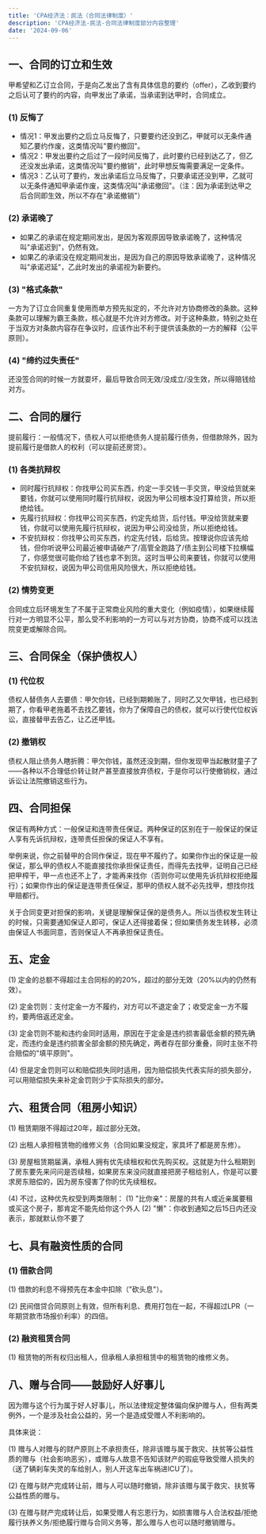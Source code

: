 ```yaml
---
title: 'CPA经济法：民法（合同法律制度）'
description: 'CPA经济法-民法-合同法律制度部分内容整理'
date: '2024-09-06'
---
```


## 一、合同的订立和生效

甲希望和乙订立合同，于是向乙发出了含有具体信息的要约（offer），乙收到要约之后认可了要约的内容，向甲发出了承诺，当承诺到达甲时，合同成立。

### (1) 反悔了

- 情况1：甲发出要约之后立马反悔了，只要要约还没到乙，甲就可以无条件通知乙要约作废，这类情况叫"要约撤回"。
- 情况2：甲发出要约之后过了一段时间反悔了，此时要约已经到达乙了，但乙还没发出承诺，这类情况叫"要约撤销"，此时甲想反悔需要满足一定条件。
- 情况3：乙认可了要约，发出承诺后立马反悔了，只要承诺还没到甲，乙就可以无条件通知甲承诺作废，这类情况叫"承诺撤回"。（注：因为承诺到达甲之后合同即生效，所以不存在"承诺撤销"）

### (2) 承诺晚了

- 如果乙的承诺在规定期间发出，是因为客观原因导致承诺晚了，这种情况叫"承诺迟到"，仍然有效。
- 如果乙的承诺没在规定期间发出，是因为自己的原因导致承诺晚了，这种情况叫"承诺迟延"，乙此时发出的承诺视为新要约。

### (3) "格式条款"

一方为了订立合同重复使用而单方预先拟定的，不允许对方协商修改的条款。这种条款可以理解为霸王条款，核心就是不允许对方修改。对于这种条款，特别之处在于当双方对条款内容存在争议时，应该作出不利于提供该条款的一方的解释（公平原则）。

### (4) "缔约过失责任"

还没签合同的时候一方就耍坏，最后导致合同无效/没成立/没生效，所以得赔钱给对方。

## 二、合同的履行

提前履行：一般情况下，债权人可以拒绝债务人提前履行债务，但借款除外，因为提前履行是借款人的权利（可以提前还房贷）。

### (1) 各类抗辩权

- 同时履行抗辩权：你找甲公司买东西，约定一手交钱一手交货，甲没给货就来要钱，你就可以使用同时履行抗辩权，说因为甲公司根本没打算给货，所以拒绝给钱。
- 先履行抗辩权：你找甲公司买东西，约定先给货，后付钱。甲没给货就来要钱，你就可以使用先履行抗辩权，说因为甲公司没给货，所以拒绝给钱。
- 不安抗辩权：你找甲公司买东西，约定先付钱，后给货。按理说你应该先给钱，但你听说甲公司最近被申请破产了/高管全跑路了/债主到公司楼下拉横幅了，你感觉很可能你给了钱也拿不到货。这时当甲公司来要钱，你就可以使用不安抗辩权，说因为甲公司信用风险很大，所以拒绝给钱。

### (2) 情势变更

合同成立后环境发生了不属于正常商业风险的重大变化（例如疫情），如果继续履行对一方明显不公平，那么受不利影响的一方可以与对方协商，协商不成可以找法院变更或解除合同。

## 三、合同保全（保护债权人）

### (1) 代位权

债权人替债务人去要债：甲欠你钱，已经到期赖账了，同时乙又欠甲钱，也已经到期了，你看甲老拖着不去找乙要钱，你为了保障自己的债权，就可以行使代位权诉讼，直接替甲去告乙，让乙还甲钱。

### (2) 撤销权

债权人阻止债务人瞎折腾：甲欠你钱，虽然还没到期，但你发现甲当起散财童子了——各种以不合理低价转让财产甚至直接放弃债权，于是你可以行使撤销权，通过诉讼让法院撤销这些行为。

## 四、合同担保

保证有两种方式：一般保证和连带责任保证。两种保证的区别在于一般保证的保证人享有先诉抗辩权，连带责任担保的保证人不享有。

举例来说，你之前替甲的合同作保证，现在甲不履约了。如果你作出的保证是一般保证，那么甲的债权人不能直接找你承担保证责任，而得先去找甲，证明自己已经把甲榨干，甲一点也还不上了，才能再来找你（否则你可以使用先诉抗辩权拒绝履行）；如果你作出的保证是连带责任保证，那甲的债权人就不必先找甲，想找你找甲赔都行。

关于合同变更对担保的影响，关键是理解保证保的是债务人。所以当债权发生转让的时候，只需要通知保证人即可，保证人还得接着保；但如果债务发生转移，必须由保证人书面同意，否则保证人不再承担保证责任。

## 五、定金

(1) 定金的总额不得超过主合同标的的20%，超过的部分无效（20%以内的仍然有效）。

(2) 定金罚则：支付定金一方不履约，对方可以不退定金了；收受定金一方不履约，要两倍返还定金。

(3) 定金罚则不能和违约金同时适用，原因在于定金是违约损害最低金额的预先确定，而违约金是违约损害全部金额的预先确定，两者存在部分重叠，同时主张不符合赔偿的"填平原则"。

(4) 但是定金罚则可以和赔偿损失同时适用，因为赔偿损失代表实际的损失部分，可以用赔偿损失来补定金罚则少于实际损失的部分。

## 六、租赁合同（租房小知识）

(1) 租赁期限不得超过20年，超过部分无效。

(2) 出租人承担租赁物的维修义务（合同如果没规定，家具坏了都是房东修）。

(3) 房屋租赁期届满，承租人拥有优先续租权和优先购买权。这就是为什么租期到了房东要先来问问是否续租，如果房东来没问就直接把房子租给别人，你是可以要求房东赔偿的，因为房东侵害了你的优先续租权。

(4) 不过，这种优先权受到两类限制：
(1) "比你亲"：房屋的共有人或近亲属要租或买这个房子，那肯定不能先给你这个外人
(2) "懒"：你收到通知之后15日内还没表示，那就默认你不要了

## 七、具有融资性质的合同

### (1) 借款合同

(1) 借款的利息不得预先在本金中扣除（"砍头息"）。

(2) 民间借贷合同原则上有效，但所有利息、费用打包在一起，不得超过LPR（一年期贷款市场报价利率）的四倍。

### (2) 融资租赁合同

(1) 租赁物的所有权归出租人，但承租人承担租赁中的租赁物的维修义务。

## 八、赠与合同——鼓励好人好事儿

因为赠与这个行为属于好人好事儿，所以法律规定整体偏向保护赠与人，但有两类例外，一个是涉及社会公益的，另一个是造成受赠人不利影响的。

具体来说：

(1) 赠与人对赠与的财产原则上不承担责任，除非该赠与属于救灾、扶贫等公益性质的赠与（社会影响恶劣），或赠与人故意不告知该财产的瑕疵导致受赠人损失的（送了辆刹车失灵的车给别人，别人开这车出车祸进ICU了）。

(2) 在赠与财产完成转让前，赠与人可以随时撤销，除非该赠与属于救灾、扶贫等公益性质的赠与。

(3) 在赠与财产完成转让后，如果受赠人有忘恩行为，如损害赠与人合法权益/拒绝履行扶养义务/拒绝履行赠与合同义务等，那么赠与人也可以随时撤销赠与。
